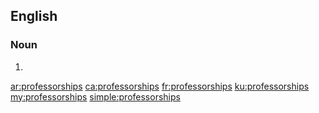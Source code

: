 ==English==

===Noun===
{{head|en|noun plural form}}

# {{plural of|professorship|lang=en}}

[[ar:professorships]]
[[ca:professorships]]
[[fr:professorships]]
[[ku:professorships]]
[[my:professorships]]
[[simple:professorships]]